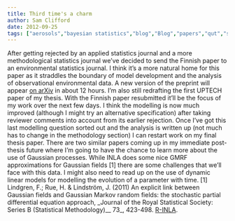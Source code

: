 ```yaml
---
title: Third time's a charm
author: Sam Clifford
date: 2012-09-25
tags: ["aerosols","bayesian statistics","blog","Blog","papers","qut","science","statistics","uptech"]
---
```


After getting rejected by an applied statistics journal and a more methodological statistics journal we've decided to send the Finnish paper to an environmental statistics journal. I think it's a more natural home for this paper as it straddles the boundary of model development and the analysis of observational environmental data. A new version of the preprint will appear [on arXiv](http://arxiv.org/abs/1207.0558) in about 12 hours. I'm also still redrafting the first UPTECH paper of my thesis. With the Finnish paper resubmitted it'll be the focus of my work over the next few days. I think the modelling is now much improved (although I might try an alternative specification) after taking reviewer comments into account from its earlier rejection. Once I've got this last modelling question sorted out and the analysis is written up (not much has to change in the methodology section) I can restart work on my final thesis paper. There are two similar papers coming up in my immediate post-thesis future where I'm going to have the chance to learn more about the use of Gaussian processes. While INLA does some nice GMRF approximations for Gaussian fields [1] there are some challenges that we'll face with this data. I might also need to read up on the use of dynamic linear models for modelling the evolution of a parameter with time. [1] Lindgren, F.; Rue, H. & Lindström, J. (2011) An explicit link between Gaussian fields and Gaussian Markov random fields: the stochastic partial differential equation approach, _Journal of the Royal Statistical Society: Series B (Statistical Methodology)__ 73_, 423-498\. [R-INLA](http://www.math.ntnu.no/inla/r-inla.org/papers/spde-jrssb-revised.pdf).